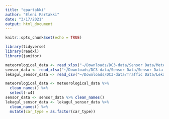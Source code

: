```yaml
---
title: "epartakki"
author: "Eleni Partakki"
date: "3/17/2021"
output: html_document
---
```


```r
knitr::opts_chunk$set(echo = TRUE)
```


```r
library(tidyverse)
library(readxl)
library(janitor)
```

```r
meteorological_data <- read_xlsx("~/Downloads/DC3-data/Sensor Data/Meteorological Data.xlsx")
sensor_data <- read_xlsx("~/Downloads/DC3-data/Sensor Data/Sensor Data.xlsx")
lekagul_sensor_data <- read_csv("~/Downloads/DC3-data/Traffic Data/Lekagul Sensor Data.csv")
```

```r
meteorological_data <- meteorological_data %>%
  clean_names() %>%
  select(-x4)
sensor_data <- sensor_data %>% clean_names()
lekagul_sensor_data <- lekagul_sensor_data %>%
  clean_names() %>%
  mutate(car_type = as.factor(car_type))
```